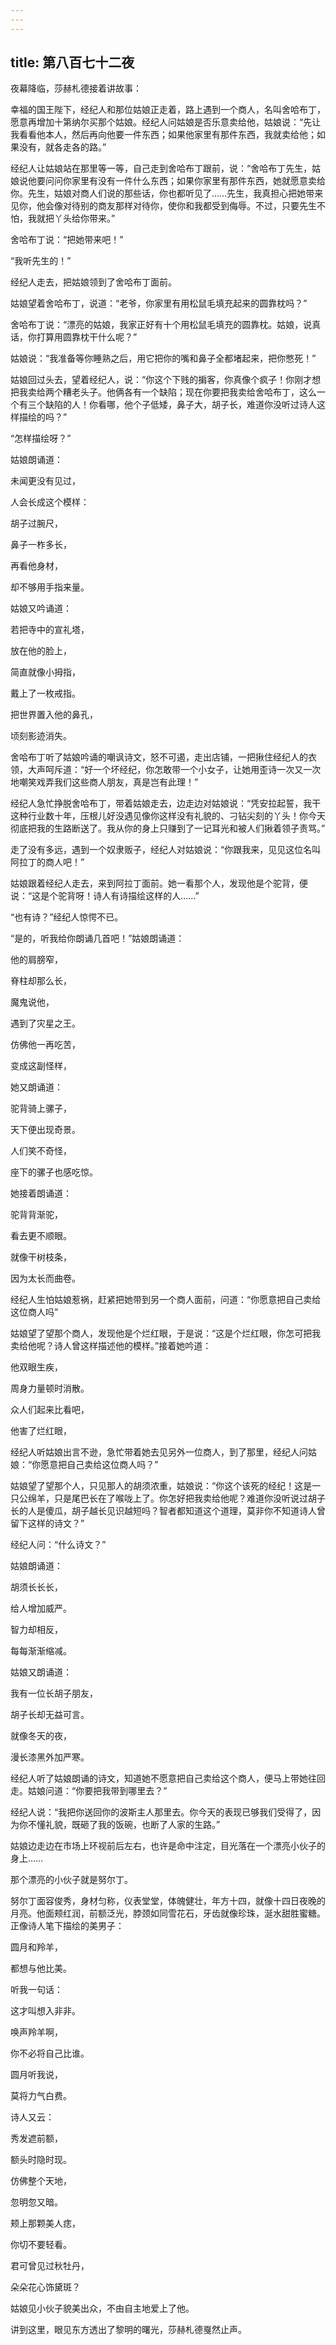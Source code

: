 ```yaml
---
---
---
```

title: 第八百七十二夜
---






夜幕降临，莎赫札德接着讲故事：





幸福的国王陛下，经纪人和那位姑娘正走着，路上遇到一个商人，名叫舍哈布丁，愿意再增加十第纳尔买那个姑娘。经纪人问姑娘是否乐意卖给他，姑娘说：“先让我看看他本人，然后再向他要一件东西；如果他家里有那件东西，我就卖给他；如果没有，就各走各的路。”

经纪人让姑娘站在那里等一等，自己走到舍哈布丁跟前，说：“舍哈布丁先生，姑娘说他要问问你家里有没有一件什么东西；如果你家里有那件东西，她就愿意卖给你。先生，姑娘对商人们说的那些话，你也都听见了……先生，我真担心把她带来见你，他会像对待别的商友那样对待你，使你和我都受到侮辱。不过，只要先生不怕，我就把丫头给你带来。”

舍哈布丁说：“把她带来吧！”

“我听先生的！”

经纪人走去，把姑娘领到了舍哈布丁面前。

姑娘望着舍哈布丁，说道：“老爷，你家里有用松鼠毛填充起来的圆靠枕吗？”

舍哈布丁说：“漂亮的姑娘，我家正好有十个用松鼠毛填充的圆靠枕。姑娘，说真话，你打算用圆靠枕干什么呢？”

姑娘说：“我准备等你睡熟之后，用它把你的嘴和鼻子全都堵起来，把你憋死！”

姑娘回过头去，望着经纪人，说：“你这个下贱的掮客，你真像个疯子！你刚才想把我卖给两个糟老头子。他俩各有一个缺陷；现在你要把我卖给舍哈布丁，这么一个有三个缺陷的人！你看哪，他个子低矮，鼻子大，胡子长，难道你没听过诗人这样描绘的吗？”

“怎样描绘呀？”

姑娘朗诵道：


未闻更没有见过，

人会长成这个模样：

胡子过腕尺，

鼻子一柞多长，

再看他身材，

却不够用手指来量。



姑娘又吟诵道：


若把寺中的宣礼塔，

放在他的脸上，

简直就像小拇指，

戴上了一枚戒指。

把世界置入他的鼻孔，

顷刻影迹消失。



舍哈布丁听了姑娘吟诵的嘲讽诗文，怒不可遏，走出店铺，一把揪住经纪人的衣领，大声呵斥道：“好一个坏经纪，你怎敢带一个小女子，让她用歪诗一次又一次地嘲笑戏弄我们这些商人朋友，真是岂有此理！”

经纪人急忙挣脱舍哈布丁，带着姑娘走去，边走边对姑娘说：“凭安拉起誓，我干这种行业数十年，压根儿好没遇见像你这样没有礼貌的、刁钻尖刻的丫头！你今天彻底把我的生路断送了。我从你的身上只赚到了一记耳光和被人们揪着领子责骂。”

走了没有多远，遇到一个奴隶贩子，经纪人对姑娘说：“你跟我来，见见这位名叫阿拉丁的商人吧！”

姑娘跟着经纪人走去，来到阿拉丁面前。她一看那个人，发现他是个驼背，便说：“这是个驼背呀！诗人有诗描绘这样的人……”

“也有诗？”经纪人惊愕不已。

“是的，听我给你朗诵几首吧！”姑娘朗诵道：


他的肩膀窄，

脊柱却那么长，

魔鬼说他，

遇到了灾星之王。

仿佛他一再吃苦，

变成这副怪样，



她又朗诵道：


驼背骑上骡子，

天下便出现奇景。

人们笑不奇怪，

座下的骡子也感吃惊。



她接着朗诵道：


驼背背渐驼，

看去更不顺眼。

就像干树枝条，

因为太长而曲卷。



经纪人生怕姑娘惹祸，赶紧把她带到另一个商人面前，问道：“你愿意把自己卖给这位商人吗”

姑娘望了望那个商人，发现他是个烂红眼，于是说：“这是个烂红眼，你怎可把我卖给他呢？诗人曾这样描述他的模样。”接着她吟道：

他双眼生疾，

周身力量顿时消散。

众人们起来比看吧，

他害了烂红眼，

经纪人听姑娘出言不逊，急忙带着她去见另外一位商人，到了那里，经纪人问姑娘：“你愿意把自己卖给这位商人吗？”

姑娘望了望那个人，只见那人的胡须浓重，姑娘说：“你这个该死的经纪！这是一只公绵羊，只是尾巴长在了喉咙上了。你怎好把我卖给他呢？难道你没听说过胡子长的人是傻瓜，胡子越长见识越短吗？智者都知道这个道理，莫非你不知道诗人曾留下这样的诗文？”

经纪人问：“什么诗文？”

姑娘朗诵道：


胡须长长长，

给人增加威严。

智力却相反，

每每渐渐缩减。



姑娘又朗诵道：


我有一位长胡子朋友，

胡子长却无益可言。

就像冬天的夜，

漫长漆黑外加严寒。



经纪人听了姑娘朗诵的诗文，知道她不愿意把自己卖给这个商人，便马上带她往回走。姑娘问道：“你要把我带到哪里去？”

经纪人说：“我把你送回你的波斯主人那里去。你今天的表现已够我们受得了，因为你不懂礼貌，既砸了我的饭碗，也断了人家的生路。”

姑娘边走边在市场上环视前后左右，也许是命中注定，目光落在一个漂亮小伙子的身上……

那个漂亮的小伙子就是努尔丁。

努尔丁面容俊秀，身材匀称，仪表堂堂，体魄健壮，年方十四，就像十四日夜晚的月亮。他面颊红润，前额泛光，脖颈如同雪花石，牙齿就像珍珠，涎水甜胜蜜糖。正像诗人笔下描绘的美男子：


圆月和羚羊，

都想与他比美。

听我一句话：

这才叫想入非非。

唤声羚羊啊，

你不必将自己比谁。

圆月听我说，

莫将力气白费。



诗人又云：


秀发遮前额，

额头时隐时现。

仿佛整个天地，

忽明忽又暗。

颊上那颗美人痣，

你切不要轻看。

君可曾见过秋牡丹，

朵朵花心饰黛斑？



姑娘见小伙子貌美出众，不由自主地爱上了他。





讲到这里，眼见东方透出了黎明的曙光，莎赫札德戛然止声。